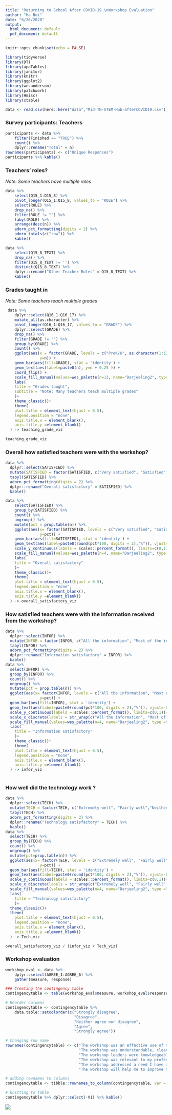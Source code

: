 ```yaml
---
title: "Returning to School After COVID-19 \nWorkshop Evaluation"
author: "Ha Bui"
date: "6/26/2020"
output:
  html_document: default
  pdf_document: default
---
```


```r
knitr::opts_chunk$set(echo = FALSE)
```

```r
library(tidyverse)
library(DT)
library(apaTables)
library(janitor)
library(knitr)
library(ggplot2)
library(wesanderson)
library(patchwork)
library(Hmisc)
library(xtable)
```

 
```r
data <- read.csv(here::here("data","Mid-TN-STEM-Hub-afterCOVID19.csv"))
```

### **Survey participants: Teachers**
```r
participants <- data %>% 
    filter(Finished == "TRUE") %>%
    count() %>%
    dplyr::rename("Total" = n) 
rownames(participants) <- c("Unique Responses")
participants %>% kable()
```

### **Teachers' roles? **
*Note: Some teachers have multiple roles*
```r
data %>% 
    select(Q15_1:Q15_8) %>%
    pivot_longer(Q15_1:Q15_8, values_to = "ROLE") %>%
    select(ROLE) %>%
    drop_na() %>%
    filter(ROLE != "") %>%
    tabyl(ROLE) %>%
    arrange(desc(n)) %>%
    adorn_pct_formatting(digits = 2) %>%
    adorn_totals(c("row")) %>%
    kable()
```

```r
data %>%
    select(Q15_8_TEXT) %>%
    drop_na() %>% 
    filter(Q15_8_TEXT != '') %>%
    distinct(Q15_8_TEXT) %>%
    dplyr::rename("Other Teacher Roles" = Q15_8_TEXT) %>%
    kable()
```




### **Grades taught in**
*Note: Some teachers teach multiple grades*
```r
 data %>% 
    dplyr::select(Q16_1:Q16_17) %>%
    mutate_all(as.character) %>%
    pivot_longer(Q16_1:Q16_17, values_to = "GRADE") %>%
    dplyr::select(GRADE) %>% 
    drop_na() %>%
    filter(GRADE != '') %>%
    group_by(GRADE) %>%
    count() %>%
    ggplot(aes(x = factor(GRADE, levels = c("PreK/K", as.character(1:12))), 
               y=n)) +
    geom_bar(aes(fill=GRADE), stat = 'identity') +
    geom_text(aes(label=paste0(n), y=n + 0.25 )) +
    coord_flip() +
    scale_fill_manual(values=wes_palette(n=13, name="Darjeeling2", type ="continuous")) +
    labs(
    title = "Grades taught",
    subtitle = "Note: Many teachers teach multiple grades"
    )+
    theme_classic()+
    theme(
    plot.title = element_text(hjust = 0.5),
    legend.position = "none",
    axis.title.x = element_blank(),
    axis.title.y =element_blank()
  ) -> teaching_grade_viz
```
```r
teaching_grade_viz
```

### **Overall how satisfied teachers were with the workshop?**
```r
data %>% 
  dplyr::select(SATISFIED) %>%
  mutate(SATISFIED = factor(SATISFIED, c("Very satisfied", "Satisfied","Somewhat satisfied", "Not satisfied"))) %>%
  tabyl(SATISFIED) %>%
  adorn_pct_formatting(digits = 2) %>% 
  dplyr::rename("Overall satisfactory" = SATISFIED) %>%
  kable()

data %>% 
    select(SATISFIED) %>%
    group_by(SATISFIED) %>%
    count() %>% 
    ungroup() %>%
    mutate(pct = prop.table(n)) %>%
    ggplot(aes(x= factor(SATISFIED, levels = c("Very satisfied", "Satisfied","Somewhat satisfied", "Not satisfied")), 
               y=pct)) +
    geom_bar(aes(fill=SATISFIED), stat = 'identity') + 
    geom_text(aes(label=paste0(round(pct*100, digits = 2),"%")), vjust=-0.5) +
    scale_y_continuous(labels = scales::percent_format(), limits=c(0,1))+
    scale_fill_manual(values=wes_palette(n=4, name="Darjeeling2", type ="continuous")) +
    labs(
    title = "Overall satisfactory"
    )+
    theme_classic()+
    theme(
    plot.title = element_text(hjust = 0.5),
    legend.position = "none",
    axis.title.x = element_blank(),
    axis.title.y =element_blank()
  ) -> overall_satisfactory_viz
```

### **How satisfied teachers were with the information received from the workshop? **
```r
data %>% 
  dplyr::select(INFOR) %>%
  mutate(INFOR = factor(INFOR, c("All the information", "Most of the information","Some of the information", "A little of the information"))) %>%
  tabyl(INFOR) %>%
  adorn_pct_formatting(digits = 2) %>% 
  dplyr::rename("Information satisfactory" = INFOR) %>%
  kable()
data %>%
  select(INFOR) %>%
  group_by(INFOR) %>%
  count() %>% 
  ungroup() %>%
  mutate(pct = prop.table(n)) %>%
  ggplot(aes(x= factor(INFOR, levels = c("All the information", "Most of the information","Some of the information", "A little of the information")), 
               y=pct)) +
  geom_bar(aes(fill=INFOR), stat = 'identity') + 
  geom_text(aes(label=paste0(round(pct*100, digits = 2),"%")), vjust=-0.5) +
  scale_y_continuous(labels = scales::percent_format(), limits=c(0,1))+
  scale_x_discrete(labels = str_wrap(c("All the information", "Most of the information","Some of the information", "A little of the information"), width = 10)) +
  scale_fill_manual(values=wes_palette(n=4, name="Darjeeling2", type ="continuous")) +
  labs(
    title = "Information satisfactory"
    )+
    theme_classic()+
    theme(
    plot.title = element_text(hjust = 0.5),
    legend.position = "none",
    axis.title.x = element_blank(),
    axis.title.y =element_blank()
  ) -> infor_viz
  

```

### **How well did the technology work ?**
```r
data %>% 
  dplyr::select(TECH) %>%
  mutate(TECH = factor(TECH, c("Extremely well", "Fairly well","Neither well nor poorly"))) %>%
  tabyl(TECH) %>%
  adorn_pct_formatting(digits = 2) %>% 
  dplyr::rename("Technology satisfactory" = TECH) %>%
  kable()
data %>%
  select(TECH) %>%
  group_by(TECH) %>%
  count() %>%
  ungroup() %>%
  mutate(pct=prop.table(n)) %>%
  ggplot(aes(x= factor(TECH, levels = c("Extremely well", "Fairly well","Neither well nor poorly")), 
               y=pct)) +
  geom_bar(aes(fill=TECH), stat = 'identity') + 
  geom_text(aes(label=paste0(round(pct*100, digits = 2),"%")), vjust=-0.5) +
  scale_y_continuous(labels = scales::percent_format(), limits=c(0,1))+
  scale_x_discrete(labels = str_wrap(c("Extremely well", "Fairly well","Neither well nor poorly"), width = 15)) +
  scale_fill_manual(values=wes_palette(n=4, name="Darjeeling2", type ="continuous")) +
  labs(
    title = "Technology satisfactory"
    )+
  theme_classic()+
  theme(
    plot.title = element_text(hjust = 0.5),
    legend.position = "none",
    axis.title.x = element_blank(),
    axis.title.y =element_blank()
  ) -> Tech_viz
```


```r
overall_satisfactory_viz / (infor_viz + Tech_viz)
```

### **Workshop evaluation**

```r
workshop_eval <- data %>%
    dplyr::select(AGREE_1:AGREE_6) %>%
    gather(measure, response) 

```
```r
### Creating the contingency table
contingencytable <- table(workshop_eval$measure, workshop_eval$response) %>% as.data.frame.matrix() 
```
```r
# Reorder columns
contingencytable <- contingencytable %>% 
    data.table::setcolorder(c("Strongly disagree",
                              "Disagree",
                              "Neither agree nor disagree",
                              "Agree",
                              "Strongly agree"))
```
```r
# Changing row name
rownames(contingencytable) <- c("The workshop was an effective use of my time",
                                "The workshop was understandable, clear, and professional" ,
                                "The workshop leaders were knowledgeable",
                                "The workshop was relevant to my professional context",
                                "The workshop addressed a need I have as an educator",
                                "The workshop will help me to improve my professional practice")
```
```r
# adding rownames to columns
contingencytable <- tibble::rownames_to_column(contingencytable, var = "Measure")
```
```r
# knitting to table
contingencytable %>% dplyr::select(-V1) %>% kable()
```

![](items/matrix-visualize-afterCOVID19.png)